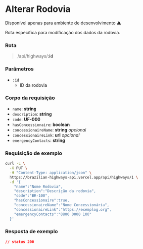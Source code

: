 # Alterar Rodovia
<p className="text-red-600">Disponível apenas para ambiente de desenvolvimento ⚠️</p>

Rota específica para modificação dos dados da rodovia.

### Rota

> /api/highways/**:id**

### Parâmetros

- `:id`
  - ID da rodovia

### Corpo da requisição
- `name`: **string**
- `description`: **string**
- `code`: **UF-000**
- `hasConcessionaire`: **boolean**
- `concessionaireName`: **string** *opcional*
- `concessionaireLink`: **url** *opcional*
- `emergencyContacts`: **string**

### Requisição de exemplo

```sh
curl -L \
  -X PUT \
  -H "Content-Type: application/json" \
  https://brazilian-highways-api.vercel.app/api/highways/1 \
  -d '{
    "name":"Nome Rodovia",
    "description":"Descrição da rodovia",
    "code":"BR-100",
    "hasConcessionaire":true,
    "concessionaireName":"Nome Concessionária",
    "concessionaireLink":"https://exemplog.org",
    "emergencyContacts":"0800 0000 100"
  }'
```

### Resposta de exemplo
```json
// status 200
```
